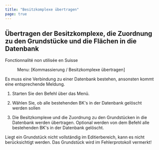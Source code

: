 ```yaml
---
title: "Besitzkomplexe übertragen"
page: true
---
```

## &#220;bertragen der Besitzkomplexe, die Zuordnung zu den Grundst&#252;cke und die Fl&#228;chen in die Datenbank
<Success>
 <Bold> Fonctionnalit&#233; non utilis&#233;e en Suisse </Bold> 
</Success>

<GeoMapper> <Menu> Menu: [Kommassierung / Besitzkomplexe übertragen] </Menu> 

<Success>
Es muss eine Verbindung zu einer Datenbank bestehen, ansonsten kommt eine entsprechende Meldung. 
</Success>


1. Starten Sie den Befehl &#252;ber das Men&#252;.

2. W&#228;hlen Sie, ob alle bestehenden BK&#39;s in der Datenbank gel&#246;scht werden sollen

3. Die Besitzkomplexe und die Zuordnung zu den Grundst&#252;cken in die Datenbank werden &#252;bertragen. Optional werden von dem Befehl alle bestehenden BK&#39;s in der Datenbank gel&#246;scht.



<Warning>
Liegt ein Grundst&#252;ck nicht vollst&#228;ndig im Editierbereich, kann es nicht ber&#252;cksichtigt werden. Das Grundst&#252;ck wird im Fehlerprotokoll vermerkt!
</Warning>


</GeoMapper>
